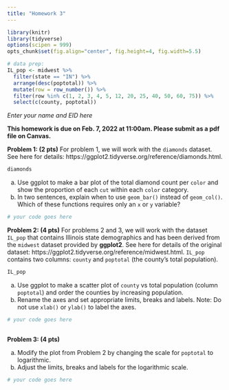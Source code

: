 ```yaml
---
title: "Homework 3"
---
```


```r
library(knitr)
library(tidyverse)
options(scipen = 999)
opts_chunk$set(fig.align="center", fig.height=4, fig.width=5.5)

# data prep:
IL_pop <- midwest %>%
  filter(state == "IN") %>%
  arrange(desc(poptotal)) %>%
  mutate(row = row_number()) %>%
  filter(row %in% c(1, 2, 3, 4, 5, 12, 20, 25, 40, 50, 60, 75)) %>%
  select(c(county, poptotal))

```

*Enter your name and EID here*

**This homework is due on Feb. 7, 2022 at 11:00am. Please submit as a pdf file on Canvas.**


**Problem 1: (2 pts)** For problem 1, we will work with the `diamonds` dataset. See here for details: https://ggplot2.tidyverse.org/reference/diamonds.html.

```r
diamonds
```
(a) Use ggplot to make a bar plot of the total diamond count per `color` and show the proportion of each `cut` within each `color` category. 
(b) In two sentences, explain when to use `geom_bar()` instead of `geom_col()`. Which of these functions requires only an `x` or `y` variable?

```r
# your code goes here
```

**Problem 2: (4 pts)**
For problems 2 and 3, we will work with the dataset `IL_pop` that contains Illinois state demographics and has been derived from the `midwest` dataset provided by **ggplot2**. See here for details of the original dataset: https://ggplot2.tidyverse.org/reference/midwest.html. `IL_pop` contains two columns: `county` and `poptotal` (the county's total population).

```r
IL_pop
```

(a) Use ggplot to make a scatter plot of `county` vs total population (column `poptotal`) and order the counties by increasing population. 
(b) Rename the axes and set appropriate limits, breaks and labels. Note: Do not use `xlab()` or `ylab()` to label the axes.

```r
# your code goes here
  
```

**Problem 3: (4 pts)** 

(a) Modify the plot from Problem 2 by changing the scale for `poptotal` to logarithmic.
(b) Adjust the limits, breaks and labels for the logarithmic scale.

```r
# your code goes here
```






